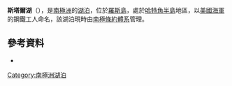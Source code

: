 {{coord|77|50|S|166|40|E|display=title}}

'''斯塔爾湖'''（{{lang-en|Starr Lake}}），是[[南極洲|南極洲]]的[[湖泊|湖泊]]，位於[[羅斯島|羅斯島]]，處於[[哈特角半島|哈特角半島]]地區，以[[美國海軍|美國海軍]]的鋼鐵工人命名，該湖泊現時由[[南極條約體系|南極條約體系]]管理。

==參考資料==
*{{usgs-gazetteer}}

{{DEFAULTSORT:Starr Lake}}
[[Category:南極洲湖泊|Category:南極洲湖泊]]


{{RossIsland-geo-stub}}